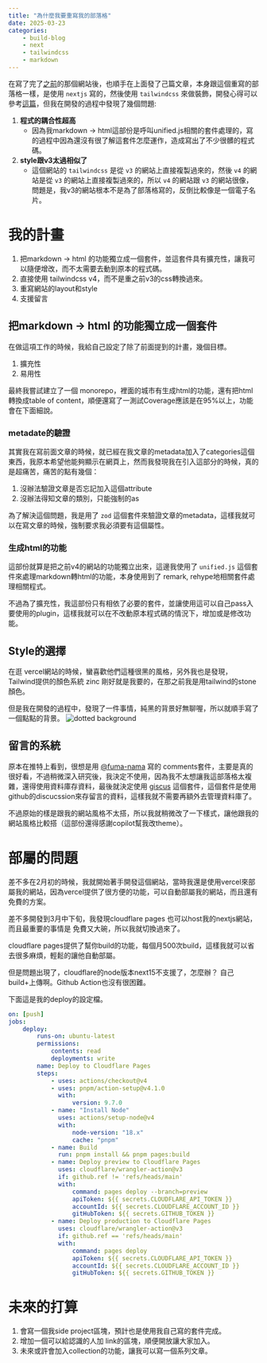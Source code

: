 ```yaml
---
title: "為什麼我要重寫我的部落格"
date: 2025-03-23
categories:
    - build-blog
    - next
    - tailwindcss
    - markdown
---
```


在寫了完了[之前](https://github.com/bloodnighttw/website-v4)的那個網站後，也順手在上面發了己篇文章，本身跟這個重寫的部落格一樣，是使用 `nextjs` 寫的，然後使用 `tailwindcss` 來做裝飾，開發心得可以參考[這篇](https://bntw.dev/blog/cfr2)，但我在開發的過程中發現了幾個問題:

1. **程式的耦合性超高**
    - 因為我markdown -> html這部份是呼叫unified.js相關的套件處理的，寫的過程中因為還沒有很了解這套件怎麼運作，造成寫出了不少很髒的程式碼。
2. **style跟v3太過相似了**
    - 這個網站的 `tailwindcss` 是從 `v3` 的網站上直接複製過來的，然後 `v4` 的網站是從 `v3` 的網站上直接複製過來的，所以 `v4` 的網站跟 `v3` 的網站很像，問題是，我v3的網站根本不是為了部落格寫的，反倒比較像是一個電子名片。

# 我的計畫

1. 把markdown -> html 的功能獨立成一個套件，並這套件具有擴充性，讓我可以隨便增改，而不太需要去動到原本的程式碼。
2. 直接使用 tailwindcss v4，而不是重之前v3的css轉換過來。
3. 重寫網站的layout和style
4. 支援留言

## 把markdown -> html 的功能獨立成一個套件

在做這項工作的時候，我給自己設定了除了前面提到的計畫，幾個目標。

1. 擴充性
2. 易用性

最終我嘗試建立了一個 monorepo，裡面的城市有生成html的功能，還有把html轉換成table of content，順便還寫了一測試Coverage應該是在95%以上，功能會在下面細說。

### metadate的驗證

其實我在寫前面文章的時候，就已經在我文章的metadata加入了categories這個東西，我原本希望他能夠顯示在網頁上，然而我發現我在引入這部分的時候，真的是超痛苦，痛苦的點有幾個：

1. 沒辦法驗證文章是否忘記加入這個attribute
2. 沒辦法得知文章的類別，只能強制的as

為了解決這個問題，我是用了 `zod` 這個套件來驗證文章的metadata，這樣我就可以在寫文章的時候，強制要求我必須要有這個屬性。

### 生成html的功能

這部份就算是把之前v4的網站的功能獨立出來，這邊我使用了 `unified.js` 這個套件來處理markdown轉html的功能，本身使用到了 remark, rehype地相關套件處理相關程式。

不過為了擴充性，我這部份只有相依了必要的套件，並讓使用這可以自己pass入要使用的plugin，這樣我就可以在不改動原本程式碼的情況下，增加或是修改功能。


## Style的選擇

在逛 vercel網站的時候，蠻喜歡他們這種很黑的風格，另外我也是發現，Tailwind提供的顏色系統 zinc 剛好就是我要的，在那之前我是用tailwind的stone顏色。

但是我在開發的過程中，發現了一件事情，純黑的背景好無聊喔，所以就順手寫了一個點點的背景。
![dotted background](https://r2.bntw.dev/dot.png)

## 留言的系統

原本在推特上看到，很想是用 [@fuma-nama](https://github.com/fuma-nama) 寫的 comments套件，主要是真的很好看，不過稍微深入研究後，我決定不使用，因為我不太想讓我這部落格太複雜，還得使用資料庫存資料，最後就決定使用 [giscus](https://giscus.app/) 這個套件，這個套件是使用github的discucssion來存留言的資料，這樣我就不需要再額外去管理資料庫了。

不過原始的樣是跟我的網站風格不太搭，所以我就稍微改了一下樣式，讓他跟我的網站風格比較搭（這部份還得感謝copilot幫我改theme）。

# 部屬的問題
差不多在2月初的時候，我就開始著手開發這個網站，當時我還是使用vercel來部屬我的網站，因為vercel提供了很方便的功能，可以自動部屬我的網站，而且還有免費的方案。

差不多開發到3月中下旬，我發現cloudflare pages 也可以host我的nextjs網站，而且最重要的事情是 免費又大碗，所以我就切換過來了。

cloudflare pages提供了幫你build的功能，每個月500次build，這樣我就可以省去很多麻煩，輕鬆的讓他自動部屬。

但是問題出現了，cloudflare的node版本next15不支援了，怎麼辦？ 自己build+上傳啊。Github Action也沒有很困難。

下面這是我的deploy的設定檔。

```yml
on: [push]
jobs:
    deploy:
        runs-on: ubuntu-latest
        permissions:
            contents: read
            deployments: write
        name: Deploy to Cloudflare Pages
        steps:
            - uses: actions/checkout@v4
            - uses: pnpm/action-setup@v4.1.0
              with:
                  version: 9.7.0
            - name: "Install Node"
              uses: actions/setup-node@v4
              with:
                  node-version: "18.x"
                  cache: "pnpm"
            - name: Build
              run: pnpm install && pnpm pages:build
            - name: Deploy preview to Cloudflare Pages
              uses: cloudflare/wrangler-action@v3
              if: github.ref != 'refs/heads/main'
              with:
                  command: pages deploy --branch=preview
                  apiToken: ${{ secrets.CLOUDFLARE_API_TOKEN }}
                  accountId: ${{ secrets.CLOUDFLARE_ACCOUNT_ID }}
                  gitHubToken: ${{ secrets.GITHUB_TOKEN }}
            - name: Deploy production to Cloudflare Pages
              uses: cloudflare/wrangler-action@v3
              if: github.ref == 'refs/heads/main'
              with:
                  command: pages deploy
                  apiToken: ${{ secrets.CLOUDFLARE_API_TOKEN }}
                  accountId: ${{ secrets.CLOUDFLARE_ACCOUNT_ID }}
                  gitHubToken: ${{ secrets.GITHUB_TOKEN }}
```

# 未來的打算

1. 會寫一個我side project區塊，預計也是使用我自己寫的套件完成。
2. 增加一個可以給認識的人加 link的區塊，順便開放讓大家加入。
3. 未來或許會加入collection的功能，讓我可以寫一個系列文章。
